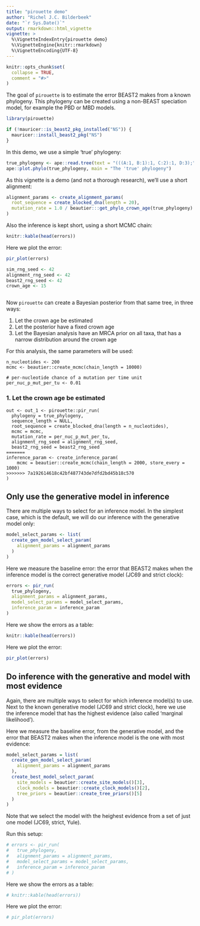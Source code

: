 ```yaml
---
title: "pirouette demo"
author: "Richel J.C. Bilderbeek"
date: "`r Sys.Date()`"
output: rmarkdown::html_vignette
vignette: >
  %\VignetteIndexEntry{pirouette demo}
  %\VignetteEngine{knitr::rmarkdown}
  %\VignetteEncoding{UTF-8}
---
```


```r
knitr::opts_chunk$set(
  collapse = TRUE,
  comment = "#>"
)
```

The goal of `pirouette` is to estimate the error BEAST2 makes from a known 
phylogeny. This phylogeny can be created using a non-BEAST speciation model,
for example the PBD or MBD models.

```r
library(pirouette)
```

```r
if (!mauricer::is_beast2_pkg_installed("NS")) {
  mauricer::install_beast2_pkg("NS")
}
```

In this demo, we use a simple 'true' phylogeny:

```r
true_phylogeny <- ape::read.tree(text = "(((A:1, B:1):1, C:2):1, D:3);")
ape::plot.phylo(true_phylogeny, main = "The 'true' phylogeny")
```

As this vignette is a demo (and not a thorough research), 
we'll use a short alignment:

```r
alignment_params <- create_alignment_params(
  root_sequence = create_blocked_dna(length = 20),
  mutation_rate = 1.0 / beautier:::get_phylo_crown_age(true_phylogeny)
)
```

Also the inference is kept short, using a short MCMC chain:

```r
knitr::kable(head(errors))
```

Here we plot the error:

```r
pir_plot(errors)
```


```r
sim_rng_seed <- 42
alignment_rng_seed <- 42
beast2_rng_seed <- 42
crown_age <- 15
```

```r
```

Now `pirouette` can create a Bayesian posterior from that same tree, 
in three ways:

 1. Let the crown age be estimated
 2. Let the posterior have a fixed crown age
 3. Let the Bayesian analysis have an MRCA prior on all taxa, that
      has a narrow distribution around the crown age

For this analysis, the same parameters will be used:

```
n_nucleotides <- 200
mcmc <- beautier::create_mcmc(chain_length = 10000)

# per-nucleotide chance of a mutation per time unit
per_nuc_p_mut_per_tu <- 0.01
```

### 1. Let the crown age be estimated

```
out <- out_1 <- pirouette::pir_run(
  phylogeny = true_phylogeny,
  sequence_length = NULL,
  root_sequence = create_blocked_dna(length = n_nucleotides),
  mcmc = mcmc,
  mutation_rate = per_nuc_p_mut_per_tu,
  alignment_rng_seed = alignment_rng_seed,
  beast2_rng_seed = beast2_rng_seed
=======
inference_param <- create_inference_param(
    mcmc = beautier::create_mcmc(chain_length = 2000, store_every = 1000)
>>>>>>> 7a192614618c42bf487743de7dfd2bd45b18c570
)
```

## Only use the generative model in inference

There are multiple ways to select for an inference model.
In the simplest case, which is the default, 
we will do our inference with the generative model only:

```r
model_select_params <- list(
  create_gen_model_select_param(
    alignment_params = alignment_params
  )
)
```

Here we measure the baseline error: the error that BEAST2 makes
when the inference model is the correct generative 
model (JC69 and strict clock):

```r
errors <- pir_run(
  true_phylogeny,
  alignment_params = alignment_params,
  model_select_params = model_select_params,
  inference_param = inference_param
)
```

Here we show the errors as a table:

```r
knitr::kable(head(errors))
```

Here we plot the error:

```r
pir_plot(errors)
```

## Do inference with the generative and model with most evidence

Again, there are multiple ways to select for which inference model(s)
to use. Next to the known generative model (JC69 and strict clock),
here we use the inference model that has the highest evidence (also
called 'marginal likelihood'). 

Here we measure the baseline error, from the generative model,
and the error that BEAST2 makes
when the inference model is the one with most evidence:

```r
model_select_params = list(
  create_gen_model_select_param(
    alignment_params = alignment_params
  ),
  create_best_model_select_param(
    site_models = beautier::create_site_models()[3],
    clock_models = beautier::create_clock_models()[2],
    tree_priors = beautier::create_tree_priors()[5]
  )
)
```

Note that we select the model with the heighest evidence from a set of
just one model (JC69, strict, Yule).

Run this setup:

```r
# errors <- pir_run(
#   true_phylogeny,
#   alignment_params = alignment_params,
#   model_select_params = model_select_params,
#   inference_param = inference_param
# )
```

Here we show the errors as a table:

```r
# knitr::kable(head(errors))
```

Here we plot the error:

```r
# pir_plot(errors)
```
